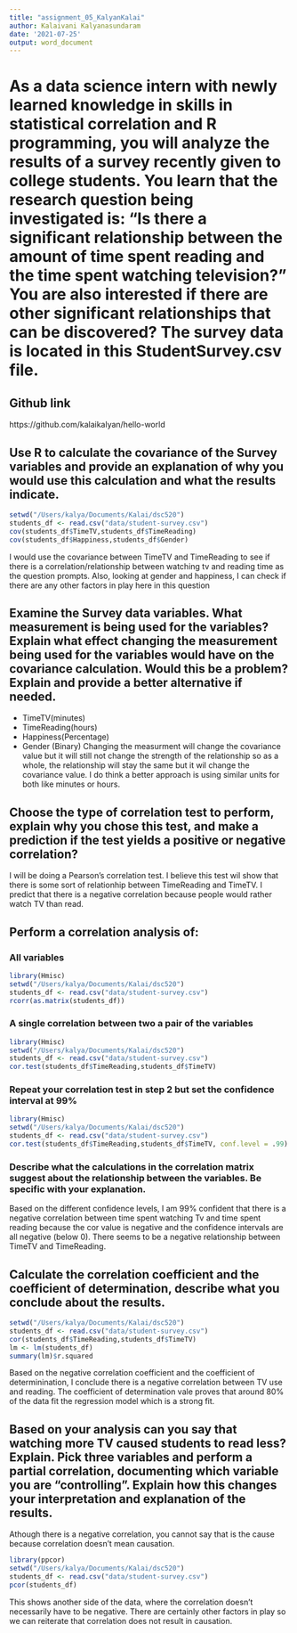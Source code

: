 ```yaml
---
title: "assignment_05_KalyanKalai"
author: Kalaivani Kalyanasundaram
date: '2021-07-25'
output: word_document
---
```



# As a data science intern with newly learned knowledge in skills in statistical correlation and R programming, you will analyze the results of a survey recently given to college students. You learn that the research question being investigated is: “Is there a significant relationship between the amount of time spent reading and the time spent watching television?” You are also interested if there are other significant relationships that can be discovered? The survey data is located in this StudentSurvey.csv file.

## Github link

https://github.com/kalaikalyan/hello-world

## Use R to calculate the covariance of the Survey variables and provide an explanation of why you would use this calculation and what the results indicate.
```r

setwd("/Users/kalya/Documents/Kalai/dsc520")
students_df <- read.csv("data/student-survey.csv")
cov(students_df$TimeTV,students_df$TimeReading)
cov(students_df$Happiness,students_df$Gender)
```

I would use the covariance between TimeTV and TimeReading to see if there is a correlation/relationship between watching tv and reading time as the question prompts. Also, looking at gender and happiness, I can check if there are any other factors in play here in this question



## Examine the Survey data variables. What measurement is being used for the variables? Explain what effect changing the measurement being used for the variables would have on the covariance calculation. Would this be a problem? Explain and provide a better alternative if needed.

* TimeTV(minutes)
* TimeReading(hours)
* Happiness(Percentage)
* Gender (Binary)
Changing the measurment will change the covariance value but it will still not change the strength of the relationship so as a whole, the relationship will stay the same but it wil change the covariance value. I do think a better approach is using similar units for both like minutes or hours. 



## Choose the type of correlation test to perform, explain why you chose this test, and make a prediction if the test yields a positive or negative correlation?

I will be doing a Pearson's correlation test. I believe this test wil show that there is some sort of relationhip between TimeReading and TimeTV. I predict that there is a negative correlation because people would rather watch TV than read.

## Perform a correlation analysis of: 

### All variables
```r
library(Hmisc)
setwd("/Users/kalya/Documents/Kalai/dsc520")
students_df <- read.csv("data/student-survey.csv")
rcorr(as.matrix(students_df))
```
### A single correlation between two a pair of the variables
```r
library(Hmisc)
setwd("/Users/kalya/Documents/Kalai/dsc520")
students_df <- read.csv("data/student-survey.csv")
cor.test(students_df$TimeReading,students_df$TimeTV)
```
### Repeat your correlation test in step 2 but set the confidence interval at 99%
```r
library(Hmisc)
setwd("/Users/kalya/Documents/Kalai/dsc520")
students_df <- read.csv("data/student-survey.csv")
cor.test(students_df$TimeReading,students_df$TimeTV, conf.level = .99)
```
### Describe what the calculations in the correlation matrix suggest about the relationship between the variables. Be specific with your explanation.
Based on the different confidence levels, I am 99% confident that there is a negative correlation between time spent watching Tv and time spent reading because the cor value is negative and the confidence intervals are all negative (below 0). There seems to be a negative relationship between TimeTV and TimeReading.



## Calculate the correlation coefficient and the coefficient of determination, describe what you conclude about the results.

```r
setwd("/Users/kalya/Documents/Kalai/dsc520")
students_df <- read.csv("data/student-survey.csv")
cor(students_df$TimeReading,students_df$TimeTV)
lm <- lm(students_df)
summary(lm)$r.squared
```
Based on the negative correlation coefficient and the coefficient of determinination, I conclude there is a negative correlation between TV use and reading. The coefficient of determination vale proves that around 80% of the data fit the regression model which is a strong fit.



## Based on your analysis can you say that watching more TV caused students to read less? Explain. Pick three variables and perform a partial correlation, documenting which variable you are “controlling”. Explain how this changes your interpretation and explanation of the results.

Athough there is a negative correlation, you cannot say that is the cause because correlation doesn't mean causation. 
```r
library(ppcor)
setwd("/Users/kalya/Documents/Kalai/dsc520")
students_df <- read.csv("data/student-survey.csv")
pcor(students_df)
```
This shows another side of the data, where the correlation doesn't necessarily have to be negative. There are certainly other factors in play so we can reiterate that correlation does not result in causation.